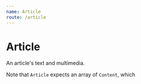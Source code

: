 ```yaml
---
name: Article
route: /article
---
```



# Article

An article's text and multimedia.

Note that `Article` expects an array of `Content`, which

<PropsTable of={Article} />

<Playground>
  <Article />
</Playground>
